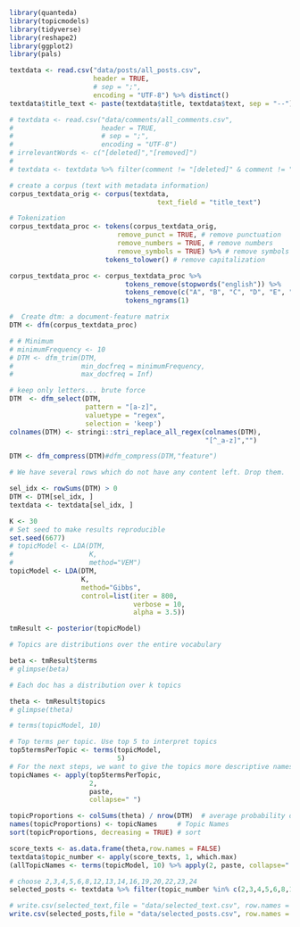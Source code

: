 ```r
library(quanteda)
library(topicmodels)
library(tidyverse)
library(reshape2)
library(ggplot2)
library(pals)
```

```r
textdata <- read.csv("data/posts/all_posts.csv",
                     header = TRUE,
                     # sep = ";",
                     encoding = "UTF-8") %>% distinct()
textdata$title_text <- paste(textdata$title, textdata$text, sep = "--")

# textdata <- read.csv("data/comments/all_comments.csv",
#                      header = TRUE,
#                      # sep = ";",
#                      encoding = "UTF-8")
# irrelevantWords <- c("[deleted]","[removed]")
# 
# textdata <- textdata %>% filter(comment != "[deleted]" & comment != "[removed]")
```

```r
# create a corpus (text with metadata information)
corpus_textdata_orig <- corpus(textdata, 
                                     text_field = "title_text")

# Tokenization
corpus_textdata_proc <- tokens(corpus_textdata_orig, 
                           remove_punct = TRUE, # remove punctuation
                           remove_numbers = TRUE, # remove numbers
                           remove_symbols = TRUE) %>% # remove symbols (for social media data, could remove everything except letters)
                        tokens_tolower() # remove capitalization

corpus_textdata_proc <- corpus_textdata_proc %>%
                             tokens_remove(stopwords("english")) %>%
                             tokens_remove(c("A", "B", "C", "D", "E", "F", "G", "H", "I", "J", "K", "L", "M", "N", "O", "P", "Q", "R", "S", "T", "U", "V", "W", "X", "Y", "Z", "a", "b", "c", "d", "e", "f", "g", "h", "i", "j", "k", "l", "m", "n", "o", "p", "q", "r", "s", "t", "u", "v", "w", "x", "y", "z")) %>%
                             tokens_ngrams(1) 
```

```r
#  Create dtm: a document-feature matrix
DTM <- dfm(corpus_textdata_proc)

# # Minimum
# minimumFrequency <- 10
# DTM <- dfm_trim(DTM, 
#                 min_docfreq = minimumFrequency,
#                 max_docfreq = Inf)

# keep only letters... brute force
DTM  <- dfm_select(DTM, 
                   pattern = "[a-z]", 
                   valuetype = "regex", 
                   selection = 'keep')
colnames(DTM) <- stringi::stri_replace_all_regex(colnames(DTM), 
                                                 "[^_a-z]","")

DTM <- dfm_compress(DTM)#dfm_compress(DTM,"feature")

# We have several rows which do not have any content left. Drop them.

sel_idx <- rowSums(DTM) > 0
DTM <- DTM[sel_idx, ]
textdata <- textdata[sel_idx, ]
```

```r
K <- 30
# Set seed to make results reproducible
set.seed(6677)
# topicModel <- LDA(DTM, 
#                   K, 
#                   method="VEM")
topicModel <- LDA(DTM,
                  K,
                  method="Gibbs",
                  control=list(iter = 800,
                               verbose = 10,
                               alpha = 3.5))

tmResult <- posterior(topicModel)

# Topics are distributions over the entire vocabulary

beta <- tmResult$terms
# glimpse(beta)             

# Each doc has a distribution over k topics

theta <- tmResult$topics
# glimpse(theta)               

# terms(topicModel, 10)

# Top terms per topic. Use top 5 to interpret topics
top5termsPerTopic <- terms(topicModel, 
                           5)
# For the next steps, we want to give the topics more descriptive names than just numbers. Therefore, we simply concatenate the five most likely terms of each topic to a string that represents a pseudo-name for each topic.
topicNames <- apply(top5termsPerTopic, 
                    2, 
                    paste, 
                    collapse=" ")

topicProportions <- colSums(theta) / nrow(DTM)  # average probability over all paragraphs
names(topicProportions) <- topicNames     # Topic Names
sort(topicProportions, decreasing = TRUE) # sort
```

```r
score_texts <- as.data.frame(theta,row.names = FALSE)
textdata$topic_number <- apply(score_texts, 1, which.max)
(allTopicNames <- terms(topicModel, 10) %>% apply(2, paste, collapse=" ") %>% as.data.frame())
```
```r
# choose 2,3,4,5,6,8,12,13,14,16,19,20,22,23,24
selected_posts <- textdata %>% filter(topic_number %in% c(2,3,4,5,6,8,12,13,14,16,19,20,22,23,24)) %>% distinct()
```

```r
# write.csv(selected_text,file = "data/selected_text.csv", row.names = FALSE)
write.csv(selected_posts,file = "data/selected_posts.csv", row.names = FALSE) #660
```

